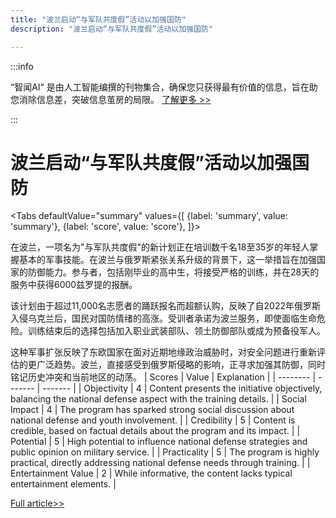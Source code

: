 ```yaml
---
title: "波兰启动“与军队共度假”活动以加强国防"
description: "波兰启动“与军队共度假”活动以加强国防"

---
```



:::info

“智闻AI“ 是由人工智能编撰的刊物集合，确保您只获得最有价值的信息，旨在助您消除信息差，突破信息茧房的局限。  [了解更多 >>](/)

:::

# 波兰启动“与军队共度假”活动以加强国防


<Tabs
	defaultValue="summary"
	values={[
	{label: 'summary', value: 'summary'},
	{label: 'score', value: 'score'},
]}>
<TabItem value="summary">


在波兰，一项名为"与军队共度假"的新计划正在培训数千名18至35岁的年轻人掌握基本的军事技能。在波兰与俄罗斯紧张关系升级的背景下，这一举措旨在加强国家的防御能力。参与者，包括刚毕业的高中生，将接受严格的训练，并在28天的服务中获得6000兹罗提的报酬。

该计划由于超过11,000名志愿者的踊跃报名而超额认购，反映了自2022年俄罗斯入侵乌克兰后，国民对国防情绪的高涨。受训者承诺为波兰服务，即使面临生命危险。训练结束后的选择包括加入职业武装部队、领土防御部队或成为预备役军人。

这种军事扩张反映了东欧国家在面对近期地缘政治威胁时，对安全问题进行重新评估的更广泛趋势。波兰，直接感受到俄罗斯侵略的影响，正寻求加强其防御，同时铭记历史冲突和当前地区的动荡。
</TabItem>
<TabItem value="score">
	| Scores     | Value   | Explanation |
	| -------- | ------- | ------- |
	| Objectivity  | 4    | Content presents the initiative objectively, balancing the national defense aspect with the training details.    |
	| Social Impact | 4     | The program has sparked strong social discussion about national defense and youth involvement.    |
	| Credibility    | 5    | Content is credible, based on factual details about the program and its impact.    |
	| Potential    | 5    | High potential to influence national defense strategies and public opinion on military service.    |
	| Practicality    | 5    | The program is highly practical, directly addressing national defense needs through training.    |
	| Entertainment Value    | 2    | While informative, the content lacks typical entertainment elements.    |
</TabItem>
</Tabs>

[Full article>>](https://apnews.com/article/poland-army-training-war-russia-ukraine-b2392d257cbed915273c75a2536a5118)
